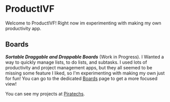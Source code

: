 
# ProductIVF

Welcome to ProductIVF! Right now im experimenting with making my own productivity app.

<div style={{marginTop: -20}}></div>

## Boards

***Sortable Draggable and Droppable Boards*** (Work in Progress).
I Wanted a way to quickly manage lists, to do lists, and subtasks. I used lots of productivity and project management apps, but they all seemed to be missing some feature I liked, so I'm experimenting with making my own just for fun! You can go to the dedicated [Boards](/projects/boards) page to get a more focused view!

<Boards />

You can see my projects at [Piratechs](https://piratechs.com).